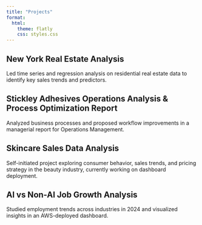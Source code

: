 ```yaml
---
title: "Projects"
format:
  html:
    theme: flatly
    css: styles.css
---
```


## New York Real Estate Analysis

Led time series and regression analysis on residential real estate data to identify key sales trends and predictors.

## Stickley Adhesives Operations Analysis & Process Optimization Report

Analyzed business processes and proposed workflow improvements in a managerial report for Operations Management.

## Skincare Sales Data Analysis

Self-initiated project exploring consumer behavior, sales trends, and pricing strategy in the beauty industry, currently working on dashboard deployment.

## AI vs Non-AI Job Growth Analysis

Studied employment trends across industries in 2024 and visualized insights in an AWS-deployed dashboard.
